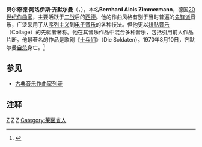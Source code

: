 {{otheruses|other=钢琴家齐默尔曼|克里斯蒂安·齐默尔曼}}
{{Infobox classical
| 中文名 = 齐默尔曼
| 画像 = 
| 附注 = 
| 原文名 = Bernd Alois Zimmermann
| 拉丁字母 = 
| 国别 = 德国
| 出生日期 = 1918年3月20日
| 出生地 = 科隆附近的布里斯海姆
| 逝世日期 = 1970年8月10日(52歲)
| 逝世地 = 莱茵-埃尔夫特县
| 所属时期 = 20世纪
| 所属乐派 = 
| 擅长作品类型 = 舞台作品，管弦乐
| 代表作 = 歌剧《士兵们》，芭蕾音乐《乌布王的晚餐音乐》，管弦乐《光之下垂》，合唱《一个年轻诗人的安魂曲》
| 师从 =
| 学生 =
}}

'''贝尔恩德·阿洛伊斯·齐默尔曼'''（{{lang-de|'''Bernd Alois Zimmermann'''}}，{{bd|1918年|3月20日|1970年|8月10日}}），本名'''Bernhard Alois Zimmermann'''，德国[[现代音乐|20世纪]][[作曲家|作曲家]]，主要活跃于[[二战|二战]]后的[[西德|西德]]。他的作曲风格有别于当时普遍的[[先锋派|先锋派]]音乐，广泛采用了从[[序列主义|序列主义]]到[[电子音乐|电子音乐]]的各种技法。但他更以[[拼贴音乐|拼贴音乐]]（Collage）的先驱者著称。他在其音乐作品中混合多种音乐，包括引用前人作品片断。他最著名的作品是歌剧《[[士兵们|士兵们]]》（Die Soldaten）。1970年8月10日，齐默尔曼[[自杀|自杀]]身亡。<ref>{{cite web|url=http://nymag.com/nymetro/arts/music/classical/reviews/266/|title=Look Back In Angst|last=Davis|first=Peter G.|work=New York magazine|date=May 3, 1999|accessdate=10 April 2009|archive-date=2009-02-25|archive-url=https://web.archive.org/web/20090225014839/http://nymag.com/nymetro/arts/music/classical/reviews/266/|dead-url=no}}</ref>

==参见==
* [[古典音乐作曲家列表|古典音乐作曲家列表]]

==注释==
<references/>

{{Authority control}}
[[Category:20世纪作曲家|Z]]
[[Category:德国作曲家|Z]]
[[Category:德國自殺者|Z]]
[[Category:莱茵省人|Category:莱茵省人]]